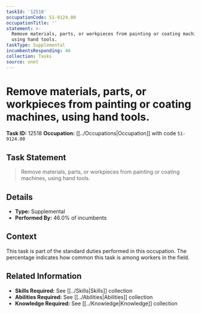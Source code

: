 ```yaml
---
taskId: '12518'
occupationCode: 51-9124.00
occupationTitle: ''
statement: >-
  Remove materials, parts, or workpieces from painting or coating machines,
  using hand tools.
taskType: Supplemental
incumbentsResponding: 46
collection: Tasks
source: onet
---
```

# Remove materials, parts, or workpieces from painting or coating machines, using hand tools.

**Task ID:** 12518
**Occupation:** [[../Occupations|Occupation]] with code `51-9124.00`

## Task Statement

> Remove materials, parts, or workpieces from painting or coating machines, using hand tools.

## Details

- **Type:** Supplemental
- **Performed By:** 46.0% of incumbents

## Context

This task is part of the standard duties performed in this occupation. The percentage indicates how common this task is among workers in the field.

## Related Information

- **Skills Required:** See [[../Skills|Skills]] collection
- **Abilities Required:** See [[../Abilities|Abilities]] collection
- **Knowledge Required:** See [[../Knowledge|Knowledge]] collection
